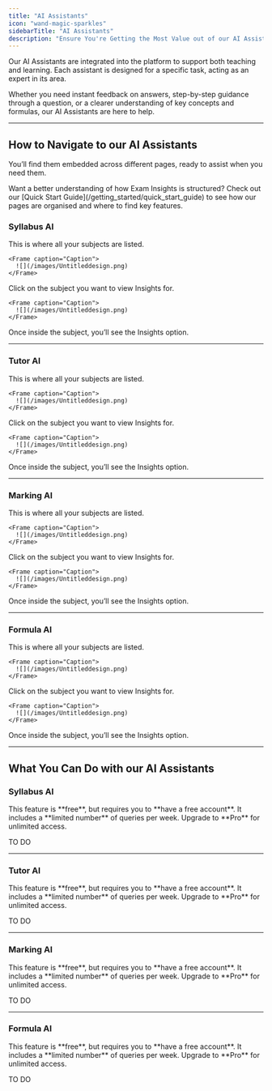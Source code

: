 ```yaml
---
title: "AI Assistants"
icon: "wand-magic-sparkles"
sidebarTitle: "AI Assistants"
description: "Ensure You're Getting the Most Value out of our AI Assistants"
---
```


Our AI Assistants are integrated into the platform to support both teaching and learning. Each assistant is designed for a specific task, acting as an expert in its area.

Whether you need instant feedback on answers, step-by-step guidance through a question, or a clearer understanding of key concepts and formulas, our AI Assistants are here to help.

***

## How to Navigate to our AI Assistants

You’ll find them embedded across different pages, ready to assist when you need them.

<Tip>
  Want a better understanding of how Exam Insights is structured? Check out our [Quick Start Guide](/getting_started/quick_start_guide) to see how our pages are organised and where to find key features.
</Tip>

### Syllabus AI

<Steps>
  <Step title="Go to your Home Page">
    This is where all your subjects are listed.

    <Frame caption="Caption">
      ![](/images/Untitleddesign.png)
    </Frame>
  </Step>

  <Step title="Select a Subject">
    Click on the subject you want to view Insights for.

    <Frame caption="Caption">
      ![](/images/Untitleddesign.png)
    </Frame>
  </Step>

  <Step title="Click Insights">
    Once inside the subject, you’ll see the Insights option.
  </Step>
</Steps>

***

### Tutor AI

<Steps>
  <Step title="Go to your Home Page">
    This is where all your subjects are listed.

    <Frame caption="Caption">
      ![](/images/Untitleddesign.png)
    </Frame>
  </Step>

  <Step title="Select a Subject">
    Click on the subject you want to view Insights for.

    <Frame caption="Caption">
      ![](/images/Untitleddesign.png)
    </Frame>
  </Step>

  <Step title="Click Insights">
    Once inside the subject, you’ll see the Insights option.
  </Step>
</Steps>

***

### Marking AI

<Steps>
  <Step title="Go to your Home Page">
    This is where all your subjects are listed.

    <Frame caption="Caption">
      ![](/images/Untitleddesign.png)
    </Frame>
  </Step>

  <Step title="Select a Subject">
    Click on the subject you want to view Insights for.

    <Frame caption="Caption">
      ![](/images/Untitleddesign.png)
    </Frame>
  </Step>

  <Step title="Click Insights">
    Once inside the subject, you’ll see the Insights option.
  </Step>
</Steps>


***

### Formula AI

<Steps>
  <Step title="Go to your Home Page">
    This is where all your subjects are listed.

    <Frame caption="Caption">
      ![](/images/Untitleddesign.png)
    </Frame>
  </Step>

  <Step title="Select a Subject">
    Click on the subject you want to view Insights for.

    <Frame caption="Caption">
      ![](/images/Untitleddesign.png)
    </Frame>
  </Step>

  <Step title="Click Insights">
    Once inside the subject, you’ll see the Insights option.
  </Step>
</Steps>


***

## What You Can Do with our AI Assistants

### Syllabus AI

<Note>
  This feature is **free**, but requires you to **have a free account**. It includes a **limited number** of queries per week. Upgrade to **Pro** for unlimited access.
</Note>

TO DO

***

### Tutor AI

<Note>
  This feature is **free**, but requires you to **have a free account**. It includes a **limited number** of queries per week. Upgrade to **Pro** for unlimited access.
</Note>

TO DO

***

### Marking AI

<Note>
  This feature is **free**, but requires you to **have a free account**. It includes a **limited number** of queries per week. Upgrade to **Pro** for unlimited access.
</Note>

TO DO

***

### Formula AI

<Note>
  This feature is **free**, but requires you to **have a free account**. It includes a **limited number** of queries per week. Upgrade to **Pro** for unlimited access.
</Note>

TO DO

